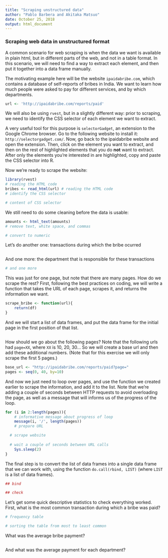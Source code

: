 ```yaml
---
title: "Scraping unstructured data"
author: "Pablo Barbera and Akitaka Matsuo"
date: October 25, 2018
output: html_document
---
```


### Scraping web data in unstructured format

A common scenario for web scraping is when the data we want is available in plain html, but in different parts of the web, and not in a table format. In this scenario, we will need to find a way to extract each element, and then put it together into a data frame manually.

The motivating example here will be the website `ipaidabribe.com`, which contains a database of self-reports of bribes in India. We want to learn how much people were asked to pay for different services, and by which departments.

```r
url <- 'http://ipaidabribe.com/reports/paid'
```

We will also be using `rvest`, but in a slightly different way: prior to scraping, we need to identify the CSS selector of each element we want to extract. 

A very useful tool for this purpose is `selectorGadget`, an extension to the Google Chrome browser. Go to the following website to install it: `http://selectorgadget.com/`. Now, go back to the ipaidabribe website and open the extension. Then, click on the element you want to extract, and then on the rest of highlighted elements that you do __not__ want to extract. After only the elements you're interested in are highlighted, copy and paste the CSS selector into R.

Now we're ready to scrape the website:

```r
library(rvest)
# reading the HTML code
bribes <- read_html(url) # reading the HTML code
# identify the CSS selector

# content of CSS selector
```

We still need to do some cleaning before the data is usable:

```r
amounts <- html_text(amounts)
# remove text, white space, and commas

# convert to numeric

```

Let's do another one: transactions during which the bribe ocurred
```r

```

And one more: the department that is responsible for these transactions
```r
# and one more

```

This was just for one page, but note that there are many pages. How do we scrape the rest? First, following the best practices on coding, we will write a function that takes the URL of each page, scrapes it, and returns the information we want.

```r
scrape_bribe <- function(url){
	return(df)
}
```

And we will start a list of data frames, and put the data frame for the initial page in the first position of that list.

```r

```

How should we go about the following pages? Note that the following urls had `page=XX`, where `XX` is 10, 20, 30... So we will create a base url and then add these additional numbers. (Note that for this exercise we will only scrape the first 5 pages.)

```r
base_url <- "http://ipaidabribe.com/reports/paid?page="
pages <- seq(0, 40, by=10)
```

And now we just need to loop over pages, and use the function we created earlier to scrape the information, and add it to the list. Note that we're adding a couple of seconds between HTTP requests to avoid overloading the page, as well as a message that will informs us of the progress of the loop.

```r
for (i in 2:length(pages)){
	# informative message about progress of loop
	message(i, '/', length(pages))
	# prepare URL

  # scrape website
	
  # wait a couple of seconds between URL calls
	Sys.sleep(2)
}
```

The final step is to convert the list of data frames into a single data frame that we can work with, using the function `do.call(rbind, LIST)` (where `LIST` is a list of data frames).

```r
## bind

## check

```

Let's get some quick descriptive statistics to check everything worked. First, what is the most common transaction during which a bribe was paid?

```r
# frequency table

# sorting the table from most to least common

```

What was the average bribe payment?

```r


```

And what was the average payment for each department?
```r


```




